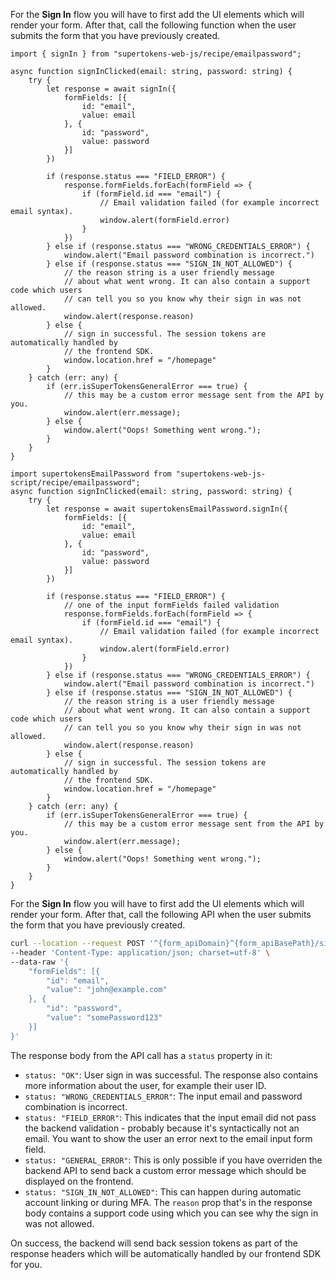 

<FrontendCustomUITabs>
<TabItem value="web">

For the **Sign In** flow you will have to first add the UI elements which will render your form.
After that, call the following function when the user submits the form that you have previously created. 

<NpmOrScriptTabs>
<TabItem value="npm">

```tsx
import { signIn } from "supertokens-web-js/recipe/emailpassword";

async function signInClicked(email: string, password: string) {
    try {
        let response = await signIn({
            formFields: [{
                id: "email",
                value: email
            }, {
                id: "password",
                value: password
            }]
        })

        if (response.status === "FIELD_ERROR") {
            response.formFields.forEach(formField => {
                if (formField.id === "email") {
                    // Email validation failed (for example incorrect email syntax).
                    window.alert(formField.error)
                }
            })
        } else if (response.status === "WRONG_CREDENTIALS_ERROR") {
            window.alert("Email password combination is incorrect.")
        } else if (response.status === "SIGN_IN_NOT_ALLOWED") {
            // the reason string is a user friendly message
            // about what went wrong. It can also contain a support code which users
            // can tell you so you know why their sign in was not allowed.
            window.alert(response.reason)
        } else {
            // sign in successful. The session tokens are automatically handled by
            // the frontend SDK.
            window.location.href = "/homepage"
        }
    } catch (err: any) {
        if (err.isSuperTokensGeneralError === true) {
            // this may be a custom error message sent from the API by you.
            window.alert(err.message);
        } else {
            window.alert("Oops! Something went wrong.");
        }
    }
}
```

</TabItem>
<TabItem value="script">

```tsx
import supertokensEmailPassword from "supertokens-web-js-script/recipe/emailpassword";
async function signInClicked(email: string, password: string) {
    try {
        let response = await supertokensEmailPassword.signIn({
            formFields: [{
                id: "email",
                value: email
            }, {
                id: "password",
                value: password
            }]
        })

        if (response.status === "FIELD_ERROR") {
            // one of the input formFields failed validation
            response.formFields.forEach(formField => {
                if (formField.id === "email") {
                    // Email validation failed (for example incorrect email syntax).
                    window.alert(formField.error)
                }
            })
        } else if (response.status === "WRONG_CREDENTIALS_ERROR") {
            window.alert("Email password combination is incorrect.")
        } else if (response.status === "SIGN_IN_NOT_ALLOWED") {
            // the reason string is a user friendly message
            // about what went wrong. It can also contain a support code which users
            // can tell you so you know why their sign in was not allowed.
            window.alert(response.reason)
        } else {
            // sign in successful. The session tokens are automatically handled by
            // the frontend SDK.
            window.location.href = "/homepage"
        }
    } catch (err: any) {
        if (err.isSuperTokensGeneralError === true) {
            // this may be a custom error message sent from the API by you.
            window.alert(err.message);
        } else {
            window.alert("Oops! Something went wrong.");
        }
    }
}
```

</TabItem>
</NpmOrScriptTabs>

</TabItem>

<TabItem value="mobile">

<AppInfoForm askForAPIDomain showMultiTenancyTab>


For the **Sign In** flow you will have to first add the UI elements which will render your form.
After that, call the following API when the user submits the form that you have previously created. 

```bash
curl --location --request POST '^{form_apiDomain}^{form_apiBasePath}/signin' \
--header 'Content-Type: application/json; charset=utf-8' \
--data-raw '{
    "formFields": [{
        "id": "email",
        "value": "john@example.com"
    }, {
        "id": "password",
        "value": "somePassword123"
    }]
}'
```

</AppInfoForm>

The response body from the API call has a `status` property in it:
- `status: "OK"`: User sign in was successful. The response also contains more information about the user, for example their user ID.
- `status: "WRONG_CREDENTIALS_ERROR"`: The input email and password combination is incorrect.
- `status: "FIELD_ERROR"`: This indicates that the input email did not pass the backend validation - probably because it's syntactically not an email. You want to show the user an error next to the email input form field.
- `status: "GENERAL_ERROR"`: This is only possible if you have overriden the backend API to send back a custom error message which should be displayed on the frontend.
- `status: "SIGN_IN_NOT_ALLOWED"`: This can happen during automatic account linking or during MFA. The `reason` prop that's in the response body contains a support code using which you can see why the sign in was not allowed.

</TabItem>

</FrontendCustomUITabs>

On success, the backend will send back session tokens as part of the response headers which will be automatically handled by our frontend SDK for you.
